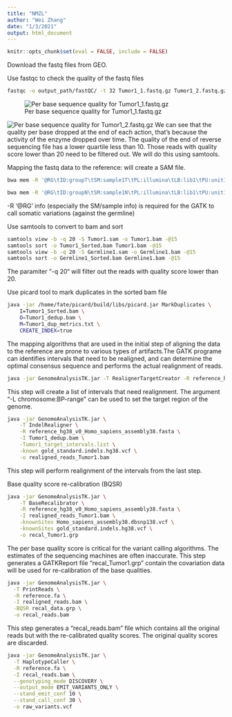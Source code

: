 ---
title: "NMZL"
author: "Wei Zhang"
date: "1/3/2021"
output: html_document
---

```{r setup, include=FALSE}
knitr::opts_chunk$set(eval = FALSE, include = FALSE)
```

Download the fastq files from GEO.

Use fastqc to check the quality of the fastq files
```{bash}
fastqc -o output_path/fastQC/ -t 32 Tumor1_1.fastq.gz Tumor1_2.fastq.gz 
```
![Per base sequence quality for Tumor1_1.fastq.gz](./files/Fastqc-F.png)

![Per base sequence quality for Tumor1_2.fastq.gz](./files/Fastqc-R.png)
We can see that the quality per base dropped at the end of each action, that's because the activity of the enzyme dropped over time. The quality of the end of reverse sequencing file has a lower quartile less than 10. Those reads with quality score lower than 20 need to be filtered out. We will do this using samtools. 

Mapping the fastq data to the reference: will create a SAM file.
```{bash}
bwa mem -R '@RG\tID:groupT\tSM:sample1T\tPL:illumina\tLB:lib1\tPU:unit1' -t 15 -M -P reference_hg38_v0_Homo_sapiens_assembly38.fasta Tumor1_1.fastq.gz Tumor1_2.fastq.gz > Tumor1.sam

bwa mem -R '@RG\tID:groupN\tSM:sample1N\tPL:illumina\tLB:lib1\tPU:unit1' -t 15 -M -P reference_hg38_v0_Homo_sapiens_assembly38.fasta Germline1_1.fastq.gz Germline1_2.fastq.gz > Germline1.sam
```

-R '@RG' info (especially the SM/sample info) is required for the GATK to call somatic variations (against the germline)


Use samtools to convert to bam and sort
```{bash}
samtools view -b -q 20 -S Tumor1.sam -o Tumor1.bam -@15
samtools sort -o Tumor1_Sorted.bam Tumor1.bam -@15
samtools view -b -q 20 -S Germline1.sam -o Germline1.bam -@15
samtools sort -o Germline1_Sorted.bam Germline1.bam -@15
```
The paramiter "-q 20“ will filter out the reads with quality score lower than 20.


Use picard tool to mark duplicates in the sorted bam file
```{bash}
java -jar /home/fate/picard/build/libs/picard.jar MarkDuplicates \
    I=Tumor1_Sorted.bam \ 
    O=Tumor1_dedup.bam \
    M=Tumor1_dup_metrics.txt \
    CREATE_INDEX=true
```
The mapping algorithms that are used in the initial step of aligning the data to the reference are prone to various types of artifacts.The GATK programe can identifies intervals that need to be realigned, and can determine the optimal consensus sequence and performs the actual realignment of reads.
```{bash}
java -jar GenomeAnalysisTK.jar -T RealignerTargetCreator -R reference_hg38_v0_Homo_sapiens_assembly38.fasta -I Tumor1_dedup.bam -known gold_standard.indels.hg38.vcf -o Tumor1_target_intervals.list
```
This step will create a list of intervals that need realignment. The argument "-L chromosome:BP-range" can be used to set the target region of the genome. 


```{bash}
java -jar GenomeAnalysisTK.jar \
    -T IndelRealigner \
    -R reference_hg38_v0_Homo_sapiens_assembly38.fasta \
    -I Tumor1_dedup.bam \
    -Tumor1_target_intervals.list \
    -known gold_standard.indels.hg38.vcf \
    -o realigned_reads_Tumor1.bam
```
This step will perform realignment of the intervals from the last step.


Base quality score re-calibration (BQSR) 
```{bash}
java -jar GenomeAnalysisTK.jar \
    -T BaseRecalibrator \
    -R reference_hg38_v0_Homo_sapiens_assembly38.fasta \
    -I realigned_reads_Tumor1.bam \
    -knownSites Homo_sapiens_assembly38.dbsnp138.vcf \
    -knownSites gold_standard.indels.hg38.vcf \
    -o recal_Tumor1.grp
```
The per base quality score is critical for the variant calling algorithms. The estimates of the sequencing machines are often inaccurate.  This step generates a GATKReport file "recal_Tumor1.grp" contain the covariation data will be used for re-calibration of the base qualities.

```{bash}
java -jar GenomeAnalysisTK.jar \
  -T PrintReads \
  -R reference.fa \
  -I realigned_reads.bam \
  -BQSR recal_data.grp \
  -o recal_reads.bam
```
This step generates a "recal_reads.bam" file which contains all the original reads but with the re-calibrated quality scores. The original quality scores are discarded.


```{bash}
java -jar GenomeAnalysisTK.jar \
  -T HaplotypeCaller \
  -R reference.fa \
  -I recal_reads.bam \
  --genotyping_mode DISCOVERY \
  --output_mode EMIT_VARIANTS_ONLY \
  --stand_emit_conf 10 \
  --stand_call_conf 30 \
  -o raw_variants.vcf
```

